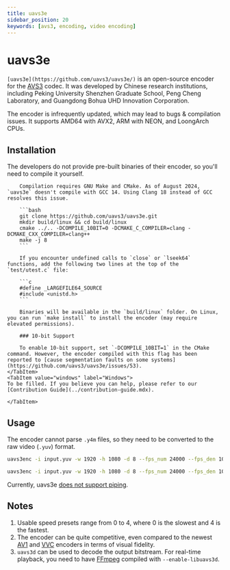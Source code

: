 ```yaml
---
title: uavs3e
sidebar_position: 20
keywords: [avs3, encoding, video encoding]
---
```


# uavs3e

`[uavs3e](https://github.com/uavs3/uavs3e/)` is an open-source encoder for the [AVS3](/docs/video/AVS3) codec. It was developed by Chinese research institutions, including Peking University Shenzhen Graduate School, Peng Cheng Laboratory, and Guangdong Bohua UHD Innovation Corporation.

The encoder is infrequently updated, which may lead to bugs & compilation issues. It supports AMD64 with AVX2, ARM with NEON, and LoongArch CPUs.

## Installation

<Tabs>
    <TabItem value="unixlike" label="Linux & macOS">
        The developers do not provide pre-built binaries of their encoder, so you'll need to compile it yourself.

        Compilation requires GNU Make and CMake. As of August 2024, `uavs3e` doesn't compile with GCC 14. Using Clang 18 instead of GCC resolves this issue.

        ```bash
        git clone https://github.com/uavs3/uavs3e.git
        mkdir build/linux && cd build/linux
        cmake ../.. -DCOMPILE_10BIT=0 -DCMAKE_C_COMPILER=clang -DCMAKE_CXX_COMPILER=clang++
        make -j 8
        ```

        If you encounter undefined calls to `close` or `lseek64` functions, add the following two lines at the top of the `test/utest.c` file:

        ```c
        #define _LARGEFILE64_SOURCE
        #include <unistd.h>
        ```

        Binaries will be available in the `build/linux` folder. On Linux, you can run `make install` to install the encoder (may require elevated permissions).

        ### 10-bit Support

        To enable 10-bit support, set `-DCOMPILE_10BIT=1` in the CMake command. However, the encoder compiled with this flag has been reported to [cause segmentation faults on some systems](https://github.com/uavs3/uavs3e/issues/53).
    </TabItem>
    <TabItem value="windows" label="Windows">
    To be filled. If you believe you can help, please refer to our [Contribution Guide](../contribution-guide.mdx).

    </TabItem>
</Tabs>

## Usage

The encoder cannot parse `.y4m` files, so they need to be converted to the raw video (`.yuv`) format.

```bash title="Simple 8-bit FHD 23.976 fps input with QP 20 and raw avs3 bitstream output"
uavs3enc -i input.yuv -w 1920 -h 1080 -d 8 --fps_num 24000 --fps_den 1001 -q 20 -o output.avs3
```

```bash title="Speed 2, CRF 20, intra period 120, multithreaded"
uavs3enc -i input.yuv -w 1920 -h 1080 -d 8 --fps_num 24000 --fps_den 1001 -p 120 --wpp_threads 8 --frm_threads 8 --speed_level 2 --rc_type 1 -q 20 -o output.avs3
```

Currently, uavs3e [does not support piping](https://github.com/uavs3/uavs3e/issues/2).

## Notes

1. Usable speed presets range from 0 to 4, where 0 is the slowest and 4 is the fastest.
2. The encoder can be quite competitive, even compared to the newest [AV1](/docs/video/av1) and [VVC](/docs/video/vvc) encoders in terms of visual fidelity.
3. `uavs3d` can be used to decode the output bitstream. For real-time playback, you need to have [FFmpeg](/docs/utilities/ffmpeg) compiled with `--enable-libuavs3d`.